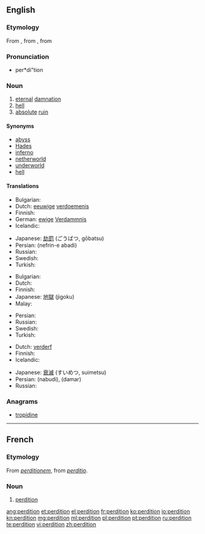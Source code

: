 ==English==

===Etymology===
From {{etyl|fro}} {{term|perdiciun|lang=fro}}, from {{etyl|LL.|en}} {{term|perditio|lang=la}}, from {{etyl|la|en}} {{term|perdo||lang=la|I destroy (the soul)}}

===Pronunciation===
* per*di"tion

===Noun===
{{en-noun|-}}

# [[eternal]] [[damnation]]
# [[hell]]
# [[absolute]] [[ruin]]

====Synonyms====
* [[abyss]]
* [[Hades]]
* [[inferno]]
* [[netherworld]]
* [[underworld]]
* [[hell]]

====Translations====
{{trans-top|eternal damnation}}
* Bulgarian: {{t+|bg|ад|m|tr=ad}}
* Dutch: [[eeuwige]] [[verdoemenis]]
* Finnish: {{t-|fi|kadotus}}
* German: [[ewige]] [[Verdammnis]] {{f}}
* Icelandic: {{t+|is|glötun|f}}
{{trans-mid}}
* Japanese: [[劫罰]] (ごうばつ, gōbatsu)
* Persian: {{fa-Arab|[[نفرین ابدی]]}} (nefrin-e abadi)
* Russian: {{t+|ru|проклятие|т|tr=prokljátije}}
* Swedish: {{t|sv|evig}} {{t|sv|fördömelse}}
* Turkish: {{t+|tr|cehennem}}
{{trans-bottom}}

{{trans-top|hell}}
* Bulgarian: {{t+|bg|ад|m|tr=ad}}
* Dutch: {{t+|nl|hel}}
* Finnish: {{t+|fi|helvetti}}
* Japanese: [[地獄]] (jigoku)
* Malay: {{t|ms|neraka}}
{{trans-mid}}
* Persian: {{t-|fa|دوزخ|tr=duzakh|xs=Persian}}
* Russian: {{t|ru|геенна|f|tr=gejénna}}
* Swedish: {{t+|sv|helvete}}
* Turkish: {{t+|tr|cehennem}}
{{trans-bottom}}

{{trans-top|absolute ruin}}
* Dutch: [[verderf]]
* Finnish: {{t-|fi|tuho}}
* Icelandic: {{t|is|glötun|f}}
{{trans-mid}}
* Japanese: [[衰滅]] (すいめつ, suimetsu)
* Persian: {{fa-Arab|[[نابودی]]}} (nabudi), {{fa-Arab|[[دمار]]}} (damar)
* Russian: {{t+|ru|гибель|f|tr=gíbel’}}
{{trans-bottom}}

===Anagrams===
* [[tropidine#English|tropidine]]

----

==French==

===Etymology===
From {{etyl|LL.|fr}} ''[[perditionem]]'', from {{etyl|la|fr}} ''[[perditio]]''.

===Noun===
{{fr-noun|f}}

# [[#English|perdition]]

[[ang:perdition]]
[[et:perdition]]
[[el:perdition]]
[[fr:perdition]]
[[ko:perdition]]
[[io:perdition]]
[[kn:perdition]]
[[mg:perdition]]
[[ml:perdition]]
[[pl:perdition]]
[[pt:perdition]]
[[ru:perdition]]
[[te:perdition]]
[[vi:perdition]]
[[zh:perdition]]